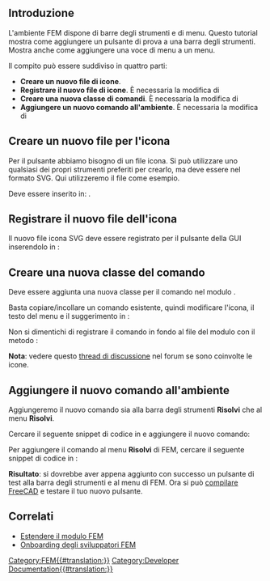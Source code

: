 <languages/>

{{TutorialInfo/it
|Topic=FEM
|Level=Advanced
|Time=60 min
|Author=[[User:JohnWang|JohnWang]]
|FCVersion=0.19
|Files=
}}

<span id="Introduction"></span>
== Introduzione ==

L'ambiente FEM dispone di barre degli strumenti e di menu. Questo tutorial mostra come aggiungere un pulsante di prova a una barra degli strumenti. Mostra anche come aggiungere una voce di menu a un menu.

Il compito può essere suddiviso in quattro parti:
* '''Creare un nuovo file di icone'''.
* '''Registrare il nuovo file di icone'''. È necessaria la modifica di {{incode|src/Mod/Fem/Gui/Resources/Fem.qrc}}
* '''Creare una nuova classe di comandi'''. È necessaria la modifica di {{incode|src/Mod/Fem/femcommands/commands.py}}
* '''Aggiungere un nuovo comando all'ambiente'''. È necessaria la modifica di {{incode|src/Mod/Fem/Gui/Workbench.cpp}}

<span id="Create_a_new_icon_file"></span>
== Creare un nuovo file per l'icona == 

Per il pulsante abbiamo bisogno di un file icona. Si può utilizzare uno qualsiasi dei propri strumenti preferiti per crearlo, ma deve essere nel formato SVG. Qui utilizzeremo il file {{FileName|FEM_testButton.svg}} come esempio. 

Deve essere inserito in: {{incode|src/Mod/Fem/Gui/Resources/icons/}}.

<span id="Register_the_new_icon_file"></span>
== Registrare il nuovo file dell'icona == 

Il nuovo file icona SVG deve essere registrato per il pulsante della GUI inserendolo in {{incode|src/Mod/Fem/Gui/Resources/Fem.qrc}}:

{{code|code=
     <file>icons/FEM_testButton.svg</file>
}} 

<span id="Create_a_new_command_class"></span>
== Creare una nuova classe del comando ==

Deve essere aggiunta una nuova classe per il comando nel modulo {{incode|src/Mod/Fem/femcommands/commands.py}}. 

Basta copiare/incollare un comando esistente, quindi modificare l'icona, il testo del menu e il suggerimento in {{incode|__init__(self)}}:

{{code|code=
class _testButton(CommandManager):
    "The FEM_testButton command definition"

    def __init__(self):
        super(_testButton, self).__init__()
        self.menuetext = "test Button"
        self.tooltip = "This is a test button"
        self.is_active = "always"
        #self.do_activated = "add_obj_on_gui_selobj_noset_edit"
}}

Non si dimentichi di registrare il comando in fondo al file del modulo con il metodo {{incode|addCommand(...)}}:

{{code|code=
FreeCADGui.addCommand(
    "FEM_testButton",
    _testButton()
)
}}

'''Nota''': vedere questo [https://forum.freecad.org/viewtopic.php?f=18&t=46693&start=10#p402004 thread di discussione] nel forum se sono coinvolte le icone.

<span id="Add_new_command_to_workbench"></span>
== Aggiungere il nuovo comando all'ambiente ==

Aggiungeremo il nuovo comando sia alla barra degli strumenti '''Risolvi''' che al menu '''Risolvi'''. 

Cercare il seguente snippet di codice in {{incode|/Gui/Workbench.cpp}} e aggiungere il nuovo comando:

{{code|code= 
     Gui::ToolBarItem* solve = new Gui::ToolBarItem(root);
     solve->setCommand("Solve");
     *solve << "FEM_SolverCalculixCxxtools"
            << "FEM_SolverCalculiX"
            << "FEM_SolverElmer"
+           << "FEM_testButton"
            << "Separator"
}}

Per aggiungere il comando al menu '''Risolvi''' di FEM, cercare il seguente snippet di codice in {{incode|Workbench.cpp}}:

{{code|code= 
    Gui::MenuItem* solve = new Gui::MenuItem;
    root->insertItem(item, solve);
    solve->setCommand("&Solve");
    *solve << "FEM_SolverCalculixCxxtools"
           << "FEM_SolverCalculiX"
           << "FEM_SolverElmer"
           << "FEM_SolverZ88"
+          << "FEM_testButton"
           << "Separator"
}}

'''Risultato''': si dovrebbe aver appena aggiunto con successo un pulsante di test alla barra degli strumenti e al menu di FEM. Ora si può [[Compiling|compilare FreeCAD]] e testare il tuo nuovo pulsante.

<span id="Related"></span>
== Correlati ==

* [[Extend_FEM_Module/it|Estendere il modulo FEM]]
* [[Onboarding_FEM_Devs/it|Onboarding degli sviluppatori FEM]]


[[Category:FEM{{#translation:}}]]
[[Category:Developer Documentation{{#translation:}}]]